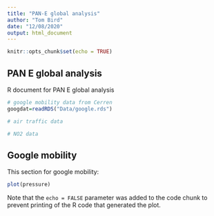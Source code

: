 ```yaml
---
title: "PAN-E global analysis"
author: "Tom Bird"
date: "12/08/2020"
output: html_document
---
```


```r
knitr::opts_chunk$set(echo = TRUE)
```

## PAN E global analysis

R document for PAN E global analysis

```r
# google mobility data from Cerren
googdat=readRDS("Data/google.rds")

# air traffic data

# NO2 data
```

## Google mobility

This section for google mobility:

```r
plot(pressure)
```

Note that the `echo = FALSE` parameter was added to the code chunk to prevent printing of the R code that generated the plot.
